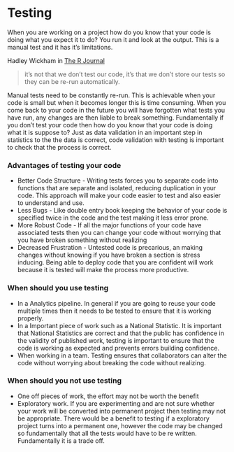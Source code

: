 # Testing

When you are working on a project how do you know that your code is doing what you expect it to do? You run it and look at the output. This is a manual test and it has it's limitations.

Hadley Wickham in [The R Journal](https://rjournal.github.io/archive/2011-1/RJournal_2011-1.pdf#page=5)

> it’s not that we don’t test our
code, it’s that we don’t store our tests so they can be
re-run automatically.

Manual tests need to be constantly re-run. This is achievable when your code is small but when it becomes longer this is time consuming. When you come back to your code in the future you will have forgotten what tests you have run, any changes are then liable to break something. Fundamentally if you don't test your code then how do you know that your code is doing what it is suppose to? Just as data validation in an important step in statistics to the the data is correct, code validation with testing is important to check that the process is correct.

### Advantages of testing your code

* Better Code Structure - Writing tests forces you to separate code into functions that are separate and isolated, reducing duplication in your code. This approach will make your code easier to test and also easier to understand and use.
* Less Bugs - Like double entry book keeping the behavior of your code is specified twice in the code and the test making it less error prone.
* More Robust Code - If all the major functions of your code have associated tests then you can change your code without worrying that you have broken something without realizing
* Decreased Frustration - Untested code is precarious, an making changes without knowing if you have broken a section is stress inducing. Being able to deploy code that you are confident will work because it is tested will make the process more productive.

### When should you use testing
* In a Analytics pipeline. In general if you are going to reuse your code multiple times then it needs to be tested to ensure that it is working properly.
* In a Important piece of work such as a National Statistic. It is important that National Statistics are correct and that the public has confidence in the validity of published work, testing is important to ensure that the code is working as expected and prevents errors building confidence.
* When working in a team. Testing ensures that collaborators can alter the code without worrying about breaking the code without realizing.

### When should you not use testing

* One off pieces of work, the effort may not be worth the benefit
* Exploratory work. If you are experimenting and are not sure whether your work will be converted into permanent project then testing may not be appropriate. There would be a benefit to testing if a exploratory project turns into a permanent one, however the code may be changed so fundamentally that all the tests would have to be re written. Fundamentally it is a trade off.
